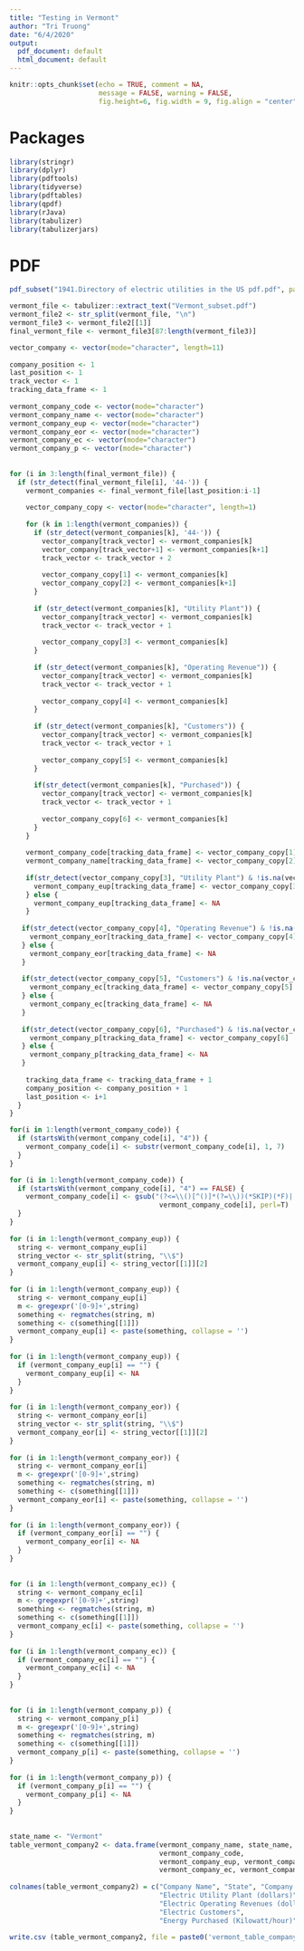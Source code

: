 ```yaml
---        
title: "Testing in Vermont"        
author: "Tri Truong"        
date: "6/4/2020"        
output:         
  pdf_document: default        
  html_document: default        
---        
```

         
```r
knitr::opts_chunk$set(echo = TRUE, comment = NA,         
                      message = FALSE, warning = FALSE,        
                      fig.height=6, fig.width = 9, fig.align = "center")        
```        
         
# Packages        
         
```r
library(stringr)        
library(dplyr)        
library(pdftools)        
library(tidyverse)        
library(pdftables)        
library(qpdf)        
library(rJava)        
library(tabulizer)        
library(tabulizerjars)        
```        
         
# PDF        
         
```r
pdf_subset("1941.Directory of electric utilities in the US pdf.pdf", page= 888:897, output= "Vermont_subset.pdf")        
```        
         
         
```r
vermont_file <- tabulizer::extract_text("Vermont_subset.pdf")        
vermont_file2 <- str_split(vermont_file, "\n")        
vermont_file3 <- vermont_file2[[1]]        
final_vermont_file <- vermont_file3[87:length(vermont_file3)]        
```        
     
   
         
```r
vector_company <- vector(mode="character", length=11)        
         
company_position <- 1        
last_position <- 1        
track_vector <- 1        
tracking_data_frame <- 1        
         
vermont_company_code <- vector(mode="character")        
vermont_company_name <- vector(mode="character")        
vermont_company_eup <- vector(mode="character")        
vermont_company_eor <- vector(mode="character")        
vermont_company_ec <- vector(mode="character")        
vermont_company_p <- vector(mode="character")        
         
         
for (i in 3:length(final_vermont_file)) {        
  if (str_detect(final_vermont_file[i], '44-')) {        
    vermont_companies <- final_vermont_file[last_position:i-1]        
            
    vector_company_copy <- vector(mode="character", length=1)        
            
    for (k in 1:length(vermont_companies)) {        
      if (str_detect(vermont_companies[k], '44-')) {        
        vector_company[track_vector] <- vermont_companies[k]        
        vector_company[track_vector+1] <- vermont_companies[k+1]        
        track_vector <- track_vector + 2        
                
        vector_company_copy[1] <- vermont_companies[k]        
        vector_company_copy[2] <- vermont_companies[k+1]        
      }        
              
      if (str_detect(vermont_companies[k], "Utility Plant")) {        
        vector_company[track_vector] <- vermont_companies[k]        
        track_vector <- track_vector + 1        
                
        vector_company_copy[3] <- vermont_companies[k]        
      }        
              
      if (str_detect(vermont_companies[k], "Operating Revenue")) {        
        vector_company[track_vector] <- vermont_companies[k]        
        track_vector <- track_vector + 1        
                
        vector_company_copy[4] <- vermont_companies[k]        
      }        
              
      if (str_detect(vermont_companies[k], "Customers")) {        
        vector_company[track_vector] <- vermont_companies[k]        
        track_vector <- track_vector + 1        
                
        vector_company_copy[5] <- vermont_companies[k]        
      }        
              
      if(str_detect(vermont_companies[k], "Purchased")) {        
        vector_company[track_vector] <- vermont_companies[k]        
        track_vector <- track_vector + 1        
                
        vector_company_copy[6] <- vermont_companies[k]        
      }        
    }        
           
    vermont_company_code[tracking_data_frame] <- vector_company_copy[1]        
    vermont_company_name[tracking_data_frame] <- vector_company_copy[2]        
            
    if(str_detect(vector_company_copy[3], "Utility Plant") & !is.na(vector_company_copy[3])) {        
      vermont_company_eup[tracking_data_frame] <- vector_company_copy[3]        
    } else {        
      vermont_company_eup[tracking_data_frame] <- NA        
    }        
            
   if(str_detect(vector_company_copy[4], "Operating Revenue") & !is.na(vector_company_copy[4])) {        
     vermont_company_eor[tracking_data_frame] <- vector_company_copy[4]        
   } else {        
     vermont_company_eor[tracking_data_frame] <- NA        
   }        
         
   if(str_detect(vector_company_copy[5], "Customers") & !is.na(vector_company_copy[5])) {        
     vermont_company_ec[tracking_data_frame] <- vector_company_copy[5]        
   } else {        
     vermont_company_ec[tracking_data_frame] <- NA        
   }        
         
   if(str_detect(vector_company_copy[6], "Purchased") & !is.na(vector_company_copy[6])) {        
     vermont_company_p[tracking_data_frame] <- vector_company_copy[6]        
   } else {        
     vermont_company_p[tracking_data_frame] <- NA        
   }        
         
    tracking_data_frame <- tracking_data_frame + 1        
    company_position <- company_position + 1        
    last_position <- i+1        
  }        
}        
```        
         
```r
for(i in 1:length(vermont_company_code)) {  
  if (startsWith(vermont_company_code[i], "4")) {  
    vermont_company_code[i] <- substr(vermont_company_code[i], 1, 7)  
  }  
}  
```  
         
         
```r
for (i in 1:length(vermont_company_code)) {        
  if (startsWith(vermont_company_code[i], "4") == FALSE) {        
    vermont_company_code[i] <- gsub("(?<=\\()[^()]*(?=\\))(*SKIP)(*F)|.", "",         
                                     vermont_company_code[i], perl=T)        
  }        
}        
         
for (i in 1:length(vermont_company_eup)) {        
  string <- vermont_company_eup[i]        
  string_vector <- str_split(string, "\\$")        
  vermont_company_eup[i] <- string_vector[[1]][2]        
}        
         
for (i in 1:length(vermont_company_eup)) {        
  string <- vermont_company_eup[i]        
  m <- gregexpr('[0-9]+',string)        
  something <- regmatches(string, m)        
  something <- c(something[[1]])        
  vermont_company_eup[i] <- paste(something, collapse = '')        
}        
         
for (i in 1:length(vermont_company_eup)) {        
  if (vermont_company_eup[i] == "") {        
    vermont_company_eup[i] <- NA        
  }        
}        
         
for (i in 1:length(vermont_company_eor)) {        
  string <- vermont_company_eor[i]        
  string_vector <- str_split(string, "\\$")        
  vermont_company_eor[i] <- string_vector[[1]][2]        
}        
         
for (i in 1:length(vermont_company_eor)) {        
  string <- vermont_company_eor[i]        
  m <- gregexpr('[0-9]+',string)        
  something <- regmatches(string, m)        
  something <- c(something[[1]])        
  vermont_company_eor[i] <- paste(something, collapse = '')        
}        
         
for (i in 1:length(vermont_company_eor)) {        
  if (vermont_company_eor[i] == "") {        
    vermont_company_eor[i] <- NA        
  }        
}        
         
         
for (i in 1:length(vermont_company_ec)) {        
  string <- vermont_company_ec[i]        
  m <- gregexpr('[0-9]+',string)        
  something <- regmatches(string, m)        
  something <- c(something[[1]])        
  vermont_company_ec[i] <- paste(something, collapse = '')        
}        
         
for (i in 1:length(vermont_company_ec)) {        
  if (vermont_company_ec[i] == "") {        
    vermont_company_ec[i] <- NA        
  }        
}        
         
         
for (i in 1:length(vermont_company_p)) {        
  string <- vermont_company_p[i]        
  m <- gregexpr('[0-9]+',string)        
  something <- regmatches(string, m)        
  something <- c(something[[1]])        
  vermont_company_p[i] <- paste(something, collapse = '')        
}        
         
for (i in 1:length(vermont_company_p)) {        
  if (vermont_company_p[i] == "") {        
    vermont_company_p[i] <- NA        
  }        
}        
         
         
state_name <- "Vermont"        
table_vermont_company2 <- data.frame(vermont_company_name, state_name,         
                                     vermont_company_code,         
                                     vermont_company_eup, vermont_company_eor,        
                                     vermont_company_ec, vermont_company_p)        
         
colnames(table_vermont_company2) = c("Company Name", "State", "Company Code",         
                                     "Electric Utility Plant (dollars)",         
                                     "Electric Operating Revenues (dollars)",        
                                     "Electric Customers",         
                                     "Energy Purchased (Kilowatt/hour)")        
         
write.csv (table_vermont_company2, file = paste0('vermont_table_company_1941', '.csv'))        
```        
 
 